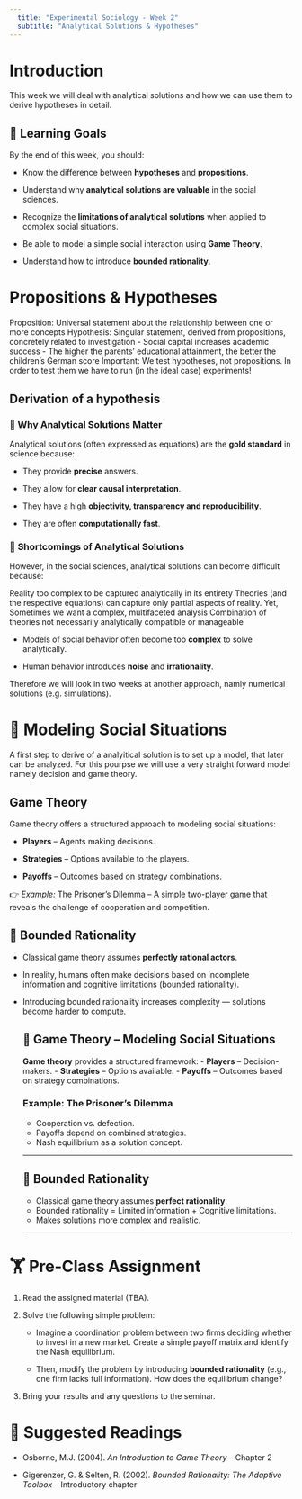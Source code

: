 ```yaml
---
  title: "Experimental Sociology - Week 2"
  subtitle: "Analytical Solutions & Hypotheses"
---
```


# Introduction

This week we will deal with analytical solutions and how we can use them to derive hypotheses in detail.

## 🎯 Learning Goals

By the end of this week, you should:

-   Know the difference between **hypotheses** and **propositions**.

-   Understand why **analytical solutions are valuable** in the social sciences.

-   Recognize the **limitations of analytical solutions** when applied to complex social situations.

-   Be able to model a simple social interaction using **Game Theory**.

-   Understand how to introduce **bounded rationality**.

# Propositions & Hypotheses

Proposition: Universal statement about the relationship between one or more concepts Hypothesis: Singular statement, derived from propositions, concretely related to investigation - Social capital increases academic success - The higher the parents' educational attainment, the better the children's German score Important: We test hypotheses, not propositions. In order to test them we have to run (in the ideal case) experiments!

## Derivation of a hypothesis

### 🧠 Why Analytical Solutions Matter

Analytical solutions (often expressed as equations) are the **gold standard** in science because:

-   They provide **precise** answers.

-   They allow for **clear causal interpretation**.

-   They have a high **objectivity, transparency and reproducibility**.

-   They are often **computationally fast**.

### 🚧 **Shortcomings of Analytical Solutions**

However, in the social sciences, analytical solutions can become difficult because:

Reality too complex to be captured analytically in its entirety Theories (and the respective equations) can capture only partial aspects of reality. Yet, Sometimes we want a complex, multifaceted analysis Combination of theories not necessarily analytically compatible or manageable

-   Models of social behavior often become too **complex** to solve analytically.

-   Human behavior introduces **noise** and **irrationality**.

Therefore we will look in two weeks at another approach, namly numerical solutions (e.g. simulations).

# 🎲 Modeling Social Situations

A first step to derive of a analyitical solution is to set up a model, that later can be analyzed. For this pourpse we will use a very straight forward model namely decision and game theory.

## Game Theory

Game theory offers a structured approach to modeling social situations:

-   **Players** – Agents making decisions.

-   **Strategies** – Options available to the players.

-   **Payoffs** – Outcomes based on strategy combinations.

👉 *Example:* The Prisoner's Dilemma – A simple two-player game that reveals the challenge of cooperation and competition.

## 🔎 **Bounded Rationality**

-   Classical game theory assumes **perfectly rational actors**.

-   In reality, humans often make decisions based on incomplete information and cognitive limitations (bounded rationality).

-   Introducing bounded rationality increases complexity — solutions become harder to compute.

    ## 🎲 Game Theory – Modeling Social Situations

    **Game theory** provides a structured framework: - **Players** – Decision-makers. - **Strategies** – Options available. - **Payoffs** – Outcomes based on strategy combinations.

    ### Example: The Prisoner’s Dilemma

    -   Cooperation vs. defection.
    -   Payoffs depend on combined strategies.
    -   Nash equilibrium as a solution concept.

    ------------------------------------------------------------------------

    ## 🤯 Bounded Rationality

    -   Classical game theory assumes **perfect rationality**.
    -   Bounded rationality = Limited information + Cognitive limitations.
    -   Makes solutions more complex and realistic.

    ------------------------------------------------------------------------

    ## 

# 🏋️ **Pre-Class Assignment**

1.  Read the assigned material (TBA).

2.  Solve the following simple problem:

    -   Imagine a coordination problem between two firms deciding whether to invest in a new market. Create a simple payoff matrix and identify the Nash equilibrium.

    -   Then, modify the problem by introducing **bounded rationality** (e.g., one firm lacks full information). How does the equilibrium change?

3.  Bring your results and any questions to the seminar.

# 🔖 **Suggested Readings**

-   Osborne, M.J. (2004). *An Introduction to Game Theory* – Chapter 2

-   Gigerenzer, G. & Selten, R. (2002). *Bounded Rationality: The Adaptive Toolbox* – Introductory chapter
